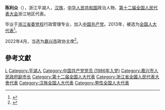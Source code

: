 '''陈利众'''（{{bd|1966年|7月||catIdx=Chen陈}}），浙江平湖人，[[汉族|汉族]]，[[中华人民共和国|中华人民共和国]]政治人物、[[第十二届全国人民代表大会|第十二届全国人民代表大会]]浙江地区代表。

毕业于[[浙江省委党校|浙江省委党校]]行政管理专业，加入[[中国共产党|中国共产党]]。2013年，被选为[[全国人大代表|全国人大代表]]<ref>{{cite news|title=全国人大代表信息-陈利众|url= http://210.82.31.1:8084/delegate/viewDelegate.action?dbid=120870|accessdate=2013-03-28|newspaper=全国人大网}}{{Dead link|date=2019年12月 |bot=InternetArchiveBot |fix-attempted=yes }}</ref>。

2022年4月，当选为[[嘉兴市|嘉兴市]]政协主席<ref>{{Cite web|url=http://district.ce.cn/newarea/sddy/202204/29/t20220429_37542819.shtml|title=嘉兴新一届市政协主席、副主席、秘书长名单 陈利众当选主席|publisher=中国经济网|accessdate=2022-05-02}}</ref>。

==參考文獻==
{{reflist}}
{{中国政治人物小作品}}

{{DEFAULTSORT:Chen陈}}
[[Category:陈姓|L]]
[[Category:平湖人|Category:平湖人]]
[[Category:中国共产党党员_(1986年入党)|Category:中国共产党党员 (1986年入党)]]
[[Category:嘉兴市人民政府副市长|Category:嘉兴市人民政府副市长]]
[[Category:第十二届全国人大代表|Category:第十二届全国人大代表]]
[[Category:浙江省全國人民代表大會代表|Category:浙江省全國人民代表大會代表]]
[[Category:汉族全国人大代表|Category:汉族全国人大代表]]
[[Category:男性全国人大代表|Category:男性全国人大代表]]
